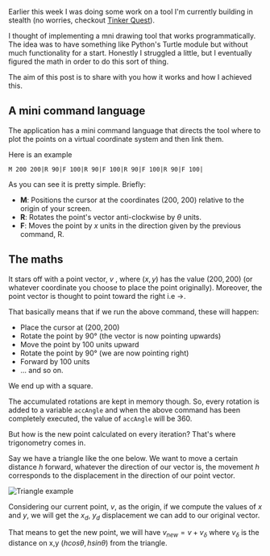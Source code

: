





<BlogHead title={title} description={description} date={date} />


Earlier this week I was doing some work on a tool I'm currently building in stealth (no worries, checkout [Tinker Quest](https://tinker.quest)).

I thought of implementing a mni drawing tool that works programmatically. The idea was to have something like Python's Turtle module but without much functionality for a start. Honestly I struggled a little, but I eventually figured the math in order to do this sort of thing.

The aim of this post is to share with you how it works and how I achieved this.

## A mini command language
The application has a mini command language that directs the tool where to plot the points on a virtual coordinate system and then link them.

Here is an example
```
M 200 200|R 90|F 100|R 90|F 100|R 90|F 100|R 90|F 100|
```
As you can see it is pretty simple. Briefly:
- __M__: Positions the cursor at the coordinates (200, 200) relative to the origin of your screen.
- __R__: Rotates the point's vector anti-clockwise by $\theta$ units.
- __F__: Moves the point by $x$ units in the direction given by the previous command, R.

## The maths
It stars off with a point vector, $v$ , where $(x, y)$ has the value $(200, 200)$ (or whatever coordinate you choose to place the point originally). Moreover, the point vector is thought to point toward the right i.e ->.

That basically means that if we run the above command, these will happen:
- Place the cursor at $(200, 200)$ 
- Rotate the point by $90°$ (the vector is now pointing upwards)
- Move the point by 100 units upward
- Rotate the point by $90°$ (we are now pointing right)
- Forward by 100 units 
- ... and so on.

We end up with a square.

The accumulated rotations are kept in memory though. So, every rotation is added to a variable `accAngle` and when the above command has been completely executed, the value of `accAngle` will be 360.

But how is the new point calculated on every iteration? That's where trigonometry comes in.

Say we have a triangle like the one below. We want to move a certain distance $h$ forward, whatever the direction of our vector is, the movement $h$ corresponds to the displacement in the direction of our point vector. 

![Triangle example](/shapes.svg)

Considering our current point, $v$, as the origin, if we compute the values of $x$ and $y$, we will get the $x_d$, $y_d$ displacement we can add to our original vector. 

That means to get the new point, we will have $v_{new} = v + v_{\delta}$ where $v_\delta$ is the distance on x,y $(hcos\theta, hsin\theta)$ from the triangle.

